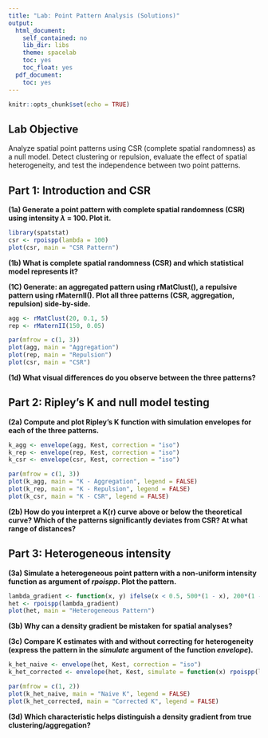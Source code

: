 ---
title: "Lab: Point Pattern Analysis (Solutions)"
output:
  html_document:
    self_contained: no
    lib_dir: libs
    theme: spacelab
    toc: yes
    toc_float: yes
  pdf_document:
    toc: yes
---

```{r setup, include=FALSE}
knitr::opts_chunk$set(echo = TRUE)
```

## Lab Objective

Analyze spatial point patterns using CSR (complete spatial randomness) as a null model. Detect clustering or repulsion, evaluate the effect of spatial heterogeneity, and test the independence between two point patterns.

## Part 1: Introduction and CSR

**(1a) Generate a point pattern with complete spatial randomness (CSR) using intensity $\lambda$ = 100. Plot it.**

```{r, warning = FALSE, message = FALSE}
library(spatstat)
csr <- rpoispp(lambda = 100)
plot(csr, main = "CSR Pattern")
```

**(1b) What is complete spatial randomness (CSR) and which statistical model represents it?**

**(1C) Generate: an aggregated pattern using rMatClust(), a repulsive pattern using rMaternII(). Plot all three patterns (CSR, aggregation, repulsion) side-by-side.**

```{r, warning = FALSE, message = FALSE}
agg <- rMatClust(20, 0.1, 5)
rep <- rMaternII(150, 0.05)

par(mfrow = c(1, 3))
plot(agg, main = "Aggregation")
plot(rep, main = "Repulsion")
plot(csr, main = "CSR")
```

**(1d) What visual differences do you observe between the three patterns?**

## Part 2: Ripley’s K and null model testing

**(2a) Compute and plot Ripley’s K function with simulation envelopes for each of the three patterns.**

```{r, warning = FALSE, message = FALSE}
k_agg <- envelope(agg, Kest, correction = "iso")
k_rep <- envelope(rep, Kest, correction = "iso")
k_csr <- envelope(csr, Kest, correction = "iso")

par(mfrow = c(1, 3))
plot(k_agg, main = "K - Aggregation", legend = FALSE)
plot(k_rep, main = "K - Repulsion", legend = FALSE)
plot(k_csr, main = "K - CSR", legend = FALSE)
```

**(2b) How do you interpret a K(r) curve above or below the theoretical curve? Which of the patterns significantly deviates from CSR? At what range of distances?**

## Part 3: Heterogeneous intensity

**(3a) Simulate a heterogeneous point pattern with a non-uniform intensity function as argument of *rpoispp*. Plot the pattern.**

```{r, warning = FALSE, message = FALSE}
lambda_gradient <- function(x, y) ifelse(x < 0.5, 500*(1 - x), 200*(1 - x))
het <- rpoispp(lambda_gradient)
plot(het, main = "Heterogeneous Pattern")
```

**(3b) Why can a density gradient be mistaken for spatial analyses?**

**(3c) Compare K estimates with and without correcting for heterogeneity (express the pattern in the *simulate* argument of the function *envelope*).**

```{r, warning = FALSE, message = FALSE}
k_het_naive <- envelope(het, Kest, correction = "iso")
k_het_corrected <- envelope(het, Kest, simulate = function(x) rpoispp(lambda_gradient), correction = "iso")

par(mfrow = c(1, 2))
plot(k_het_naive, main = "Naive K", legend = FALSE)
plot(k_het_corrected, main = "Corrected K", legend = FALSE)
```

**(3d) Which characteristic helps distinguish a density gradient from true clustering/aggregation?**
